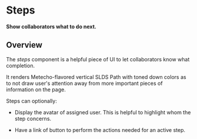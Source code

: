 
<Meta title="Components/Steps/Docs" />

# Steps

**Show collaborators what to do next.**

## Overview

The _steps_ component is a helpful piece of UI to let collaborators know what
completion.

It renders Metecho-flavored vertical SLDS Path with toned down colors as to not
draw user's attention away from more important pieces of information on the
page.

Steps can optionally:

- Display the avatar of assigned user. This is helpful to highlight whom the
  step concerns.

- Have a link of button to perform the actions needed for an active step.
